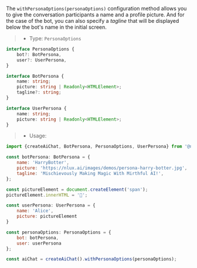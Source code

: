The `withPersonaOptions(personaOptions)` configuration method allows you to give the conversation participants a name
and a profile picture. And for the case of the bot, you can also specify a _tagline_ that will be displayed below the
bot's name in the initial screen.

> * Type: `PersonaOptions`

```typescript
interface PersonaOptions {
    bot?: BotPersona,
    user?: UserPersona,
}

interface BotPersona {
    name: string;
    picture: string | Readonly<HTMLElement>;
    tagline?: string;
}

interface UserPersona {
    name: string;
    picture: string | Readonly<HTMLElement>;
}
```

> * Usage:

```jsx
import {createAiChat, BotPersona, PersonaOptions, UserPersona} from '@nlux/core';

const botPersona: BotPersona = {
    name: 'HarryBotter',
    picture: 'https://nlux.ai/images/demos/persona-harry-botter.jpg',
    tagline: 'Mischievously Making Magic With Mirthful AI!',
};

const pictureElement = document.createElement('span');
pictureElement.innerHTML = '👩';

const userPersona: UserPersona = {
    name: 'Alice',
    picture: pictureElement
}

const personaOptions: PersonaOptions = {
    bot: botPersona,
    user: userPersona
};

const aiChat = createAiChat().withPersonaOptions(personaOptions);
```
